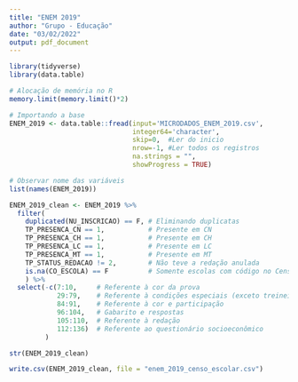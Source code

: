 ```yaml
---
title: "ENEM 2019"
author: "Grupo - Educação"
date: "03/02/2022"
output: pdf_document
---
```


```r
library(tidyverse)
library(data.table)
```

```r
# Alocação de memória no R
memory.limit(memory.limit()*2)

# Importando a base
ENEM_2019 <- data.table::fread(input='MICRODADOS_ENEM_2019.csv',
                               integer64='character',
                               skip=0,  #Ler do inicio
                               nrow=-1, #Ler todos os registros
                               na.strings = "", 
                               showProgress = TRUE)

# Observar nome das variáveis
list(names(ENEM_2019))
```

```r
ENEM_2019_clean <- ENEM_2019 %>%
  filter(
    duplicated(NU_INSCRICAO) == F, # Eliminando duplicatas
    TP_PRESENCA_CN == 1,           # Presente em CN 
    TP_PRESENCA_CH == 1,           # Presente em CH
    TP_PRESENCA_LC == 1,           # Presente em LC
    TP_PRESENCA_MT == 1,           # Presente em MT
    TP_STATUS_REDACAO != 2,        # Não teve a redação anulada
    is.na(CO_ESCOLA) == F          # Somente escolas com código no Censo Escolar
    ) %>%    
  select(-c(7:10,     # Referente à cor da prova
            29:79,    # Referente à condições especiais (exceto treineiro)
            84:91,    # Referente à cor e participação
            96:104,   # Gabarito e respostas
            105:110,  # Referente à redação
            112:136)  # Referente ao questionário socioeconômico
         )

str(ENEM_2019_clean)

write.csv(ENEM_2019_clean, file = "enem_2019_censo_escolar.csv")
```

